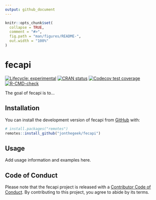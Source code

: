 ```yaml
---
output: github_document
---
```


<!-- README.md is generated from README.Rmd. Please edit that file -->

```r
knitr::opts_chunk$set(
  collapse = TRUE,
  comment = "#>",
  fig.path = "man/figures/README-",
  out.width = "100%"
)
```

# fecapi

<!-- badges: start -->
[![Lifecycle: experimental](https://img.shields.io/badge/lifecycle-experimental-orange.svg)](https://lifecycle.r-lib.org/articles/stages.html#experimental)
[![CRAN status](https://www.r-pkg.org/badges/version/fecapi)](https://CRAN.R-project.org/package=fecapi)
[![Codecov test coverage](https://codecov.io/gh/jonthegeek/fecapi/branch/main/graph/badge.svg)](https://app.codecov.io/gh/jonthegeek/fecapi?branch=main)
[![R-CMD-check](https://github.com/jonthegeek/fecapi/actions/workflows/R-CMD-check.yaml/badge.svg)](https://github.com/jonthegeek/fecapi/actions/workflows/R-CMD-check.yaml)
<!-- badges: end -->

The goal of fecapi is to...

## Installation

You can install the development version of fecapi from [GitHub](https://github.com/) with:

``` r
# install.packages("remotes")
remotes::install_github("jonthegeek/fecapi")
```

## Usage

Add usage information and examples here.

## Code of Conduct

Please note that the fecapi project is released with a [Contributor Code of Conduct](https://jonthegeek.github.io/fecapi/CODE_OF_CONDUCT.html). By contributing to this project, you agree to abide by its terms.
